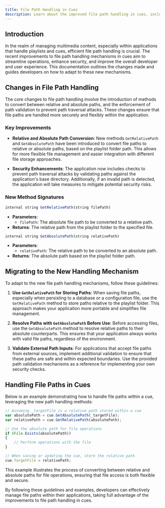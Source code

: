 ```yaml
---
title: File Path Handling in Cues
description: Learn about the improved file path handling in cues, including how to work with relative and absolute paths effectively.
---
```


## Introduction

In the realm of managing multimedia content, especially within applications that handle playlists and cues, efficient file path handling is crucial. The recent improvements to file path handling mechanisms in cues aim to streamline operations, enhance security, and improve the overall developer and user experience. This documentation outlines the changes made and guides developers on how to adapt to these new mechanisms.

## Changes in File Path Handling

The core changes to file path handling involve the introduction of methods to convert between relative and absolute paths, and the enforcement of path validation to prevent path traversal attacks. These changes ensure that file paths are handled more securely and flexibly within the application.

### Key Improvements

- **Relative and Absolute Path Conversion**: New methods `GetRelativePath` and `GetAbsolutePath` have been introduced to convert file paths to relative or absolute paths, based on the playlist folder path. This allows for more flexible file management and easier integration with different file storage approaches.
  
- **Security Enhancements**: The application now includes checks to prevent path traversal attacks by validating paths against the application's base directory. Additionally, if an invalid path is detected, the application will take measures to mitigate potential security risks.

### New Method Signatures

```typescript
internal string GetRelativePath(string filePath)
```

- **Parameters**:
  - `filePath`: The absolute file path to be converted to a relative path.
- **Returns**: The relative path from the playlist folder to the specified file.

```typescript
internal string GetAbsolutePath(string relativePath)
```

- **Parameters**:
  - `relativePath`: The relative path to be converted to an absolute path.
- **Returns**: The absolute path based on the playlist folder path.

## Migrating to the New Handling Mechanism

To adapt to the new file path handling mechanisms, follow these guidelines:

1. **Use `GetRelativePath` for Storing Paths**: When saving file paths, especially when persisting to a database or a configuration file, use the `GetRelativePath` method to store paths relative to the playlist folder. This approach makes your application more portable and simplifies file management.

2. **Resolve Paths with `GetAbsolutePath` Before Use**: Before accessing files, use the `GetAbsolutePath` method to resolve relative paths to their absolute counterparts. This ensures that your application always works with valid file paths, regardless of the environment.

3. **Validate External Path Inputs**: For applications that accept file paths from external sources, implement additional validation to ensure that these paths are safe and within expected boundaries. Use the provided path validation mechanisms as a reference for implementing your own security checks.

## Handling File Paths in Cues

Below is an example demonstrating how to handle file paths within a cue, leveraging the new path handling methods:

```typescript
// Assuming _targetFile is a relative path stored within a cue
var absolutePath = cue.GetAbsolutePath(_targetFile);
var relativePath = cue.GetRelativePath(absolutePath);

// Use the absolute path for file operations
if (File.Exists(absolutePath))
{
    // Perform operations with the file
}

// When saving or updating the cue, store the relative path
cue.TargetFile = relativePath;
```

This example illustrates the process of converting between relative and absolute paths for file operations, ensuring that file access is both flexible and secure.

By following these guidelines and examples, developers can effectively manage file paths within their applications, taking full advantage of the improvements to file path handling in cues.
